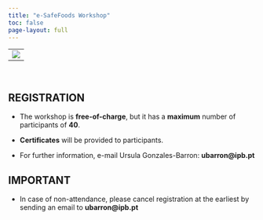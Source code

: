 ```yaml
---
title: "e-SafeFoods Workshop"
toc: false
page-layout: full
---
```


----------------------------
![](images/banner.jpg)
---------------------


<br> 

## REGISTRATION

- The workshop is **free-of-charge**, but it has a **maximum** number of participants of **40**.

- **Certificates** will be provided to participants.

<!-- - Registration is done by completing the [registration form](https://forms.office.com/e/1cBraN5SLw). -->

- For further information, e-mail Ursula Gonzales-Barron: **ubarron@ipb.pt**

## IMPORTANT

- In case of non-attendance, please cancel registration at the earliest by sending an email to **ubarron@ipb.pt**

